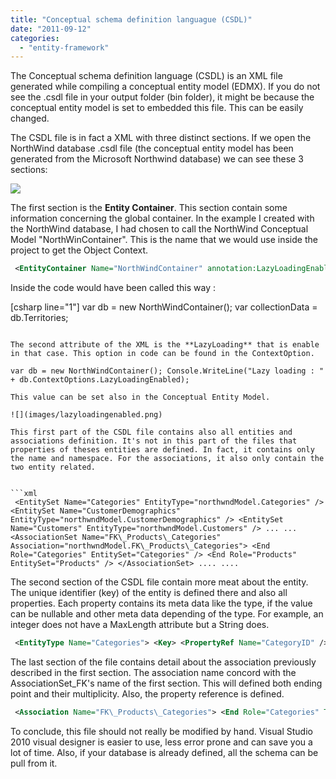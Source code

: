 ```yaml
---
title: "Conceptual schema definition languague (CSDL)"
date: "2011-09-12"
categories: 
  - "entity-framework"
---
```


The Conceptual schema definition language (CSDL) is an XML file generated while compiling a conceptual entity model (EDMX). If you do not see the .csdl file in your output folder (bin folder), it might be because the conceptual entity model is set to embedded this file. This can be easily changed.

The CSDL file is in fact a XML with three distinct sections. If we open the NorthWind database .csdl file (the conceptual entity model has been generated from the Microsoft Northwind database) we can see these 3 sections:

![](images/csdl3part-400x290.png)

The first section is the **Entity Container**. This section contain some information concerning the global container. In the example I created with the NorthWind database, I had chosen to call the NorthWind Conceptual Model "NorthWinContainer". This is the name that we would use inside the project to get the Object Context.


```xml
 <EntityContainer Name="NorthWindContainer" annotation:LazyLoadingEnabled="true"> 
```


Inside the code would have been called this way :

[csharp line="1"] var db = new NorthWindContainer(); var collectionData = db.Territories; 
```

The second attribute of the XML is the **LazyLoading** that is enable in that case. This option in code can be found in the ContextOption.

var db = new NorthWindContainer(); Console.WriteLine("Lazy loading : " + db.ContextOptions.LazyLoadingEnabled);

This value can be set also in the Conceptual Entity Model.

![](images/lazyloadingenabled.png)

This first part of the CSDL file contains also all entities and associations definition. It's not in this part of the files that properties of theses entities are defined. In fact, it contains only the name and namespace. For the associations, it also only contain the two entity related.


```xml
 <EntitySet Name="Categories" EntityType="northwndModel.Categories" /> <EntitySet Name="CustomerDemographics" EntityType="northwndModel.CustomerDemographics" /> <EntitySet Name="Customers" EntityType="northwndModel.Customers" /> ... ... <AssociationSet Name="FK\_Products\_Categories" Association="northwndModel.FK\_Products\_Categories"> <End Role="Categories" EntitySet="Categories" /> <End Role="Products" EntitySet="Products" /> </AssociationSet> .... .... 
```


The second section of the CSDL file contain more meat about the entity. The unique identifier (key) of the entity is defined there and also all properties. Each property contains its meta data like the type, if the value can be nullable and other meta data depending of the type. For example, an integer does not have a MaxLength attribute but a String does.


```xml
 <EntityType Name="Categories"> <Key> <PropertyRef Name="CategoryID" /> </Key> <Property Name="CategoryID" Type="Int32" Nullable="false" annotation:StoreGeneratedPattern="Identity" /> <Property Name="CategoryName" Type="String" Nullable="false" MaxLength="15" Unicode="true" FixedLength="false" /> <Property Name="Description" Type="String" MaxLength="Max" Unicode="true" FixedLength="false" /> <Property Name="Picture" Type="Binary" MaxLength="Max" FixedLength="false" /> <NavigationProperty Name="Products" Relationship="northwndModel.FK\_Products\_Categories" FromRole="Categories" ToRole="Products" /> </EntityType> <EntityType Name="CustomerDemographics"> <Key> <PropertyRef Name="CustomerTypeID" /> </Key> <Property Name="CustomerTypeID" Type="String" Nullable="false" MaxLength="10" Unicode="true" FixedLength="true" /> <Property Name="CustomerDesc" Type="String" MaxLength="Max" Unicode="true" FixedLength="false" /> <NavigationProperty Name="Customers" Relationship="northwndModel.CustomerCustomerDemo" FromRole="CustomerDemographics" ToRole="Customers" /> </EntityType> 
```


The last section of the file contains detail about the association previously described in the first section. The association name concord with the AssociationSet\_FK's name of the first section. This will defined both ending point and their multiplicity. Also, the property reference is defined.


```xml
 <Association Name="FK\_Products\_Categories"> <End Role="Categories" Type="northwndModel.Categories" Multiplicity="0..1" /> <End Role="Products" Type="northwndModel.Products" Multiplicity="\*" /> <ReferentialConstraint> <Principal Role="Categories"> <PropertyRef Name="CategoryID" /> </Principal> <Dependent Role="Products"> <PropertyRef Name="CategoryID" /> </Dependent> </ReferentialConstraint> </Association> 
```


To conclude, this file should not really be modified by hand. Visual Studio 2010 visual designer is easier to use, less error prone and can save you a lot of time. Also, if your database is already defined, all the schema can be pull from it.
